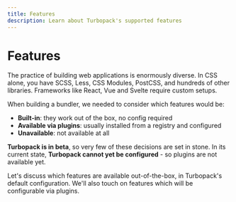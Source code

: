 ```yaml
---
title: Features
description: Learn about Turbopack's supported features
---
```



# Features

The practice of building web applications is enormously diverse. In CSS alone, you have SCSS, Less, CSS Modules, PostCSS, and hundreds of other libraries. Frameworks like React, Vue and Svelte require custom setups.

When building a bundler, we needed to consider which features would be:

- **Built-in**: they work out of the box, no config required
- **Available via plugins**: usually installed from a registry and configured
- **Unavailable**: not available at all

**Turbopack is in beta**, so very few of these decisions are set in stone. In its current state, **Turbopack cannot yet be configured** - so plugins are not available yet.

Let's discuss which features are available out-of-the-box, in Turbopack's default configuration. We'll also touch on features which will be configurable via plugins.

<TurbopackFeatures />
